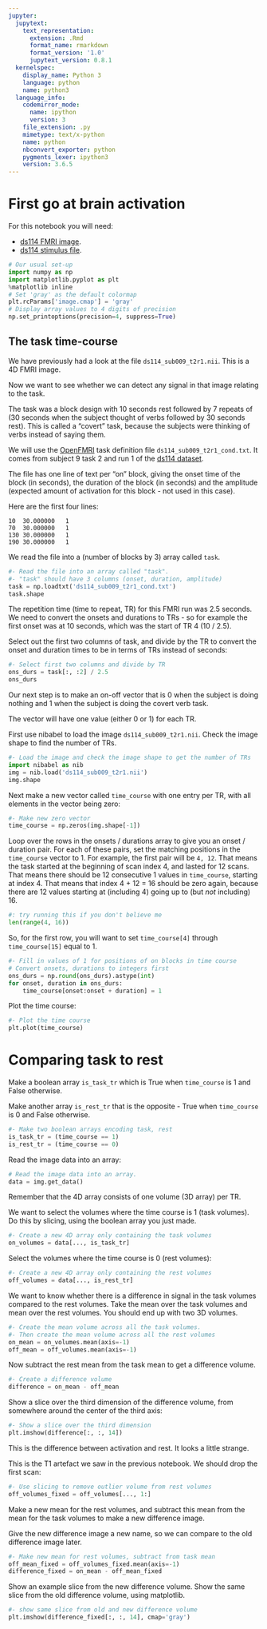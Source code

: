 ```yaml
---
jupyter:
  jupytext:
    text_representation:
      extension: .Rmd
      format_name: rmarkdown
      format_version: '1.0'
      jupytext_version: 0.8.1
  kernelspec:
    display_name: Python 3
    language: python
    name: python3
  language_info:
    codemirror_mode:
      name: ipython
      version: 3
    file_extension: .py
    mimetype: text/x-python
    name: python
    nbconvert_exporter: python
    pygments_lexer: ipython3
    version: 3.6.5
---
```


# First go at brain activation

For this notebook you will need:

* [ds114 FMRI image]({{ site.url }}{{ site.baseurl }}/data/ds114_sub009_t2r1.nii).
* [ds114 stimulus file]({{ site.url }}{{ site.baseurl }}/data/ds114_sub009_t2r1_cond.txt).

```python
# Our usual set-up
import numpy as np
import matplotlib.pyplot as plt
%matplotlib inline
# Set 'gray' as the default colormap
plt.rcParams['image.cmap'] = 'gray'
# Display array values to 4 digits of precision
np.set_printoptions(precision=4, suppress=True)
```

## The task time-course

We have previously had a look at the file `ds114_sub009_t2r1.nii`.  This is a
4D FMRI image.

Now we want to see whether we can detect any signal in that image relating to
the task.

The task was a block design with 10 seconds rest followed by 7 repeats of (30
seconds when the subject thought of verbs followed by 30 seconds rest). This
is called a “covert” task, because the subjects were thinking of verbs instead
of saying them.

We will use the [OpenFMRI](https://openfmri.org) task definition file
`ds114_sub009_t2r1_cond.txt`. It comes from subject 9 task 2 and run 1 of the
[ds114 dataset](https://openfmri.org/dataset/ds000114).

The file has one line of text per “on” block, giving the onset time of the
block (in seconds), the duration of the block (in seconds) and the amplitude
(expected amount of activation for this block - not used in this case).

Here are the first four lines:

```
10  30.000000   1
70  30.000000   1
130 30.000000   1
190 30.000000   1
```

We read the file into a (number of blocks by 3) array called `task`.

```python
#- Read the file into an array called "task".
#- "task" should have 3 columns (onset, duration, amplitude)
task = np.loadtxt('ds114_sub009_t2r1_cond.txt')
task.shape
```

The repetition time (time to repeat, TR) for this FMRI run was 2.5 seconds. We
need to convert the onsets and durations to TRs - so for example the first
onset was at 10 seconds, which was the start of TR 4 (10 / 2.5).

Select out the first two columns of task, and divide by the TR to convert the
onset and duration times to be in terms of TRs instead of seconds:

```python
#- Select first two columns and divide by TR
ons_durs = task[:, :2] / 2.5
ons_durs
```

Our next step is to make an on-off vector that is 0 when the subject is doing
nothing and 1 when the subject is doing the covert verb task.

The vector will have one value (either 0 or 1) for each TR.

First use nibabel to load the image `ds114_sub009_t2r1.nii`. Check the image
shape to find the number of TRs.

```python
#- Load the image and check the image shape to get the number of TRs
import nibabel as nib
img = nib.load('ds114_sub009_t2r1.nii')
img.shape
```

Next make a new vector called `time_course` with one entry per TR, with all
elements in the vector being zero:

```python
#- Make new zero vector
time_course = np.zeros(img.shape[-1])
```

Loop over the rows in the onsets / durations array to give you an onset /
duration pair. For each of these pairs, set the matching positions in the
`time_course` vector to 1. For example, the first pair will be `4, 12`.  That
means the task started at the beginning of scan index 4, and lasted for 12
scans. That means there should be 12 consecutive 1 values in `time_course`,
starting at index 4. That means that index 4 + 12 = 16 should be zero again,
because there are 12 values starting at (including 4) going up to (but *not*
including) 16.

```python
#: try running this if you don't believe me
len(range(4, 16))
```

So, for the first row, you will want to set `time_course[4]` through
`time_course[15]` equal to 1.

```python
#- Fill in values of 1 for positions of on blocks in time course
# Convert onsets, durations to integers first
ons_durs = np.round(ons_durs).astype(int)
for onset, duration in ons_durs:
    time_course[onset:onset + duration] = 1
```

Plot the time course:

```python
#- Plot the time course
plt.plot(time_course)
```

# Comparing task to rest

Make a boolean array `is_task_tr` which is True when `time_course` is 1
and False otherwise.

Make another array `is_rest_tr` that is the opposite - True when
`time_course` is 0 and False otherwise.

```python
#- Make two boolean arrays encoding task, rest
is_task_tr = (time_course == 1)
is_rest_tr = (time_course == 0)
```

Read the image data into an array:

```python
# Read the image data into an array.
data = img.get_data()
```

Remember that the 4D array consists of one volume (3D array) per TR.

We want to select the volumes where the time course is 1 (task volumes).  Do
this by slicing, using the boolean array you just made.

```python
#- Create a new 4D array only containing the task volumes
on_volumes = data[..., is_task_tr]
```

Select the volumes where the time course is 0 (rest volumes):

```python
#- Create a new 4D array only containing the rest volumes
off_volumes = data[..., is_rest_tr]
```

We want to know whether there is a difference in signal in the task volumes
compared to the rest volumes. Take the mean over the task volumes and mean
over the rest volumes. You should end up with two 3D volumes.

```python
#- Create the mean volume across all the task volumes.
#- Then create the mean volume across all the rest volumes
on_mean = on_volumes.mean(axis=-1)
off_mean = off_volumes.mean(axis=-1)
```

Now subtract the rest mean from the task mean to get a difference volume.

```python
#- Create a difference volume
difference = on_mean - off_mean
```

Show a slice over the third dimension of the difference volume, from somewhere
around the center of the third axis:

```python
#- Show a slice over the third dimension
plt.imshow(difference[:, :, 14])
```

This is the difference between activation and rest. It looks a little strange.

This is the T1 artefact we saw in the previous notebook.  We should drop the first scan:

```python
#- Use slicing to remove outlier volume from rest volumes
off_volumes_fixed = off_volumes[..., 1:]
```

Make a new mean for the rest volumes, and subtract this mean from the mean for
the task volumes to make a new difference image.

Give the new difference image a new name, so we can compare to the old
difference image later.

```python
#- Make new mean for rest volumes, subtract from task mean
off_mean_fixed = off_volumes_fixed.mean(axis=-1)
difference_fixed = on_mean - off_mean_fixed
```

Show an example slice from the new difference volume. Show the same slice from
the old difference volume, using matplotlib.

```python
#- show same slice from old and new difference volume
plt.imshow(difference_fixed[:, :, 14], cmap='gray')
```
